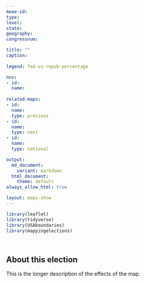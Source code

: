 ```yaml
---
meae-id: 
type: 
level: 
state: 
geography: 
congressnum: 

title: ""
caption: 
  
legend: fed-vs-repub-percentage

nnv:
- id: 
  name: 
  
related-maps:
- id: 
  name: 
  type: previous
- id: 
  name: 
  type: next
- id: 
  name: 
  type: national

output:
  md_document:
    variant: markdown
  html_document:
    theme: default
always_allow_html: true

layout: maps-show
---
```


```r
library(leaflet)
library(tidyverse)
library(USAboundaries)
library(mappingelections)
```

<div class="map">

```r

```

</div>

<div class="results-table">

```r

```

</div>

## About this election

This is the longer description of the effects of the map.
